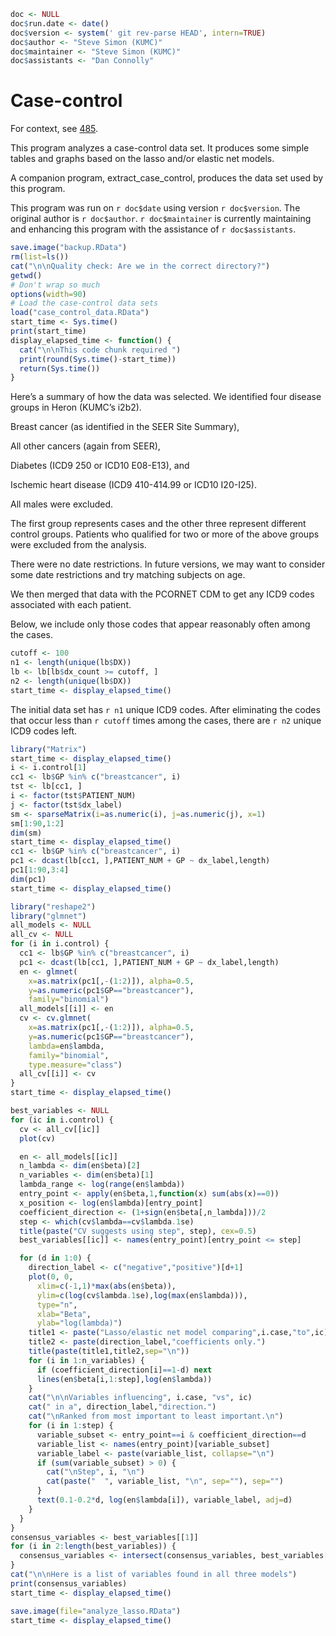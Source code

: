 ```r
doc <- NULL
doc$run.date <- date()
doc$version <- system(' git rev-parse HEAD', intern=TRUE)
doc$author <- "Steve Simon (KUMC)"
doc$maintainer <- "Steve Simon (KUMC)"
doc$assistants <- "Dan Connolly"
```


Case-control
============
For context, see [485].

[485]: https://informatics.gpcnetwork.org/trac/Project/ticket/485
[bc_qa]: https://bitbucket.org/gpcnetwork/bc_qa

This program analyzes a case-control data set. It produces some simple
tables and graphs based on the lasso and/or elastic net models.

A companion program, extract_case_control, produces the data set
used by this program.

This program was run on `r doc$date` using version `r doc$version`.
The original author is `r doc$author`. `r doc$maintainer`
is currently maintaining and enhancing this program
with the assistance of `r doc$assistants`.


```r
save.image("backup.RData")
rm(list=ls())
cat("\n\nQuality check: Are we in the correct directory?")
getwd()
# Don't wrap so much
options(width=90)
# Load the case-control data sets
load("case_control_data.RData")
start_time <- Sys.time()
print(start_time)
display_elapsed_time <- function() {
  cat("\n\nThis code chunk required ")
  print(round(Sys.time()-start_time))
  return(Sys.time())
}
```

Here's a summary of how the data was selected. We
identified four disease groups in Heron (KUMC's i2b2).

Breast cancer (as identified in the SEER Site Summary),

All other cancers (again from SEER),

Diabetes (ICD9 250 or ICD10 E08-E13), and

Ischemic heart disease (ICD9 410-414.99 or ICD10 I20-I25).

All males were excluded.

The first group represents cases and the other three
represent different control groups. Patients who qualified
for two or more of the above groups were excluded from the
analysis.

There were no date restrictions. In future versions, we may want
to consider some date restrictions and try matching subjects on
age.

We then merged that data with the PCORNET CDM to get 
any ICD9 codes associated with each patient.

Below, we include only those codes that appear reasonably often
among the cases.

```r
cutoff <- 100
n1 <- length(unique(lb$DX))
lb <- lb[lb$dx_count >= cutoff, ]
n2 <- length(unique(lb$DX))
start_time <- display_elapsed_time()
```

The initial data set has `r n1` unique ICD9 codes. After eliminating
the codes that occur less than `r cutoff` times among the cases,
there are `r n2` unique ICD9 codes left.

```r
library("Matrix")
start_time <- display_elapsed_time()
i <- i.control[1]
cc1 <- lb$GP %in% c("breastcancer", i)
tst <- lb[cc1, ]
i <- factor(tst$PATIENT_NUM)
j <- factor(tst$dx_label)
sm <- sparseMatrix(i=as.numeric(i), j=as.numeric(j), x=1)
sm[1:90,1:2]
dim(sm)
start_time <- display_elapsed_time()
cc1 <- lb$GP %in% c("breastcancer", i)
pc1 <- dcast(lb[cc1, ],PATIENT_NUM + GP ~ dx_label,length)
pc1[1:90,3:4]
dim(pc1)
start_time <- display_elapsed_time()
```

```r
library("reshape2")
library("glmnet")
all_models <- NULL
all_cv <- NULL
for (i in i.control) {
  cc1 <- lb$GP %in% c("breastcancer", i)
  pc1 <- dcast(lb[cc1, ],PATIENT_NUM + GP ~ dx_label,length)
  en <- glmnet(
    x=as.matrix(pc1[,-(1:2)]), alpha=0.5, 
    y=as.numeric(pc1$GP=="breastcancer"),
    family="binomial")
  all_models[[i]] <- en
  cv <- cv.glmnet(
    x=as.matrix(pc1[,-(1:2)]), alpha=0.5, 
    y=as.numeric(pc1$GP=="breastcancer"),
    lambda=en$lambda,
    family="binomial",
    type.measure="class")
  all_cv[[i]] <- cv
}
start_time <- display_elapsed_time()
```

```r
best_variables <- NULL
for (ic in i.control) {
  cv <- all_cv[[ic]]
  plot(cv)

  en <- all_models[[ic]]
  n_lambda <- dim(en$beta)[2]
  n_variables <- dim(en$beta)[1]
  lambda_range <- log(range(en$lambda))
  entry_point <- apply(en$beta,1,function(x) sum(abs(x)==0))
  x_position <- log(en$lambda)[entry_point]
  coefficient_direction <- (1+sign(en$beta[,n_lambda]))/2
  step <- which(cv$lambda==cv$lambda.1se)
  title(paste("CV suggests using step", step), cex=0.5)
  best_variables[[ic]] <- names(entry_point)[entry_point <= step]

  for (d in 1:0) {
    direction_label <- c("negative","positive")[d+1]
    plot(0, 0,
      xlim=c(-1,1)*max(abs(en$beta)), 
      ylim=c(log(cv$lambda.1se),log(max(en$lambda))),
      type="n",
      xlab="Beta",
      ylab="log(lambda)")
    title1 <- paste("Lasso/elastic net model comparing",i.case,"to",ic)
    title2 <- paste(direction_label,"coefficients only.")
    title(paste(title1,title2,sep="\n"))
    for (i in 1:n_variables) {
      if (coefficient_direction[i]==1-d) next
      lines(en$beta[i,1:step],log(en$lambda))
    }
    cat("\n\nVariables influencing", i.case, "vs", ic)
    cat(" in a", direction_label,"direction.")
    cat("\nRanked from most important to least important.\n")
    for (i in 1:step) {
      variable_subset <- entry_point==i & coefficient_direction==d
      variable_list <- names(entry_point)[variable_subset]
      variable_label <- paste(variable_list, collapse="\n")
      if (sum(variable_subset) > 0) {
        cat("\nStep", i, "\n")
        cat(paste("  ", variable_list, "\n", sep=""), sep="")
      }
      text(0.1-0.2*d, log(en$lambda[i]), variable_label, adj=d)
    }
  }
}
consensus_variables <- best_variables[[1]]
for (i in 2:length(best_variables)) {
  consensus_variables <- intersect(consensus_variables, best_variables[[i]])
}
cat("\n\nHere is a list of variables found in all three models")
print(consensus_variables)
start_time <- display_elapsed_time()
```

```r
save.image(file="analyze_lasso.RData")
start_time <- display_elapsed_time()
```
